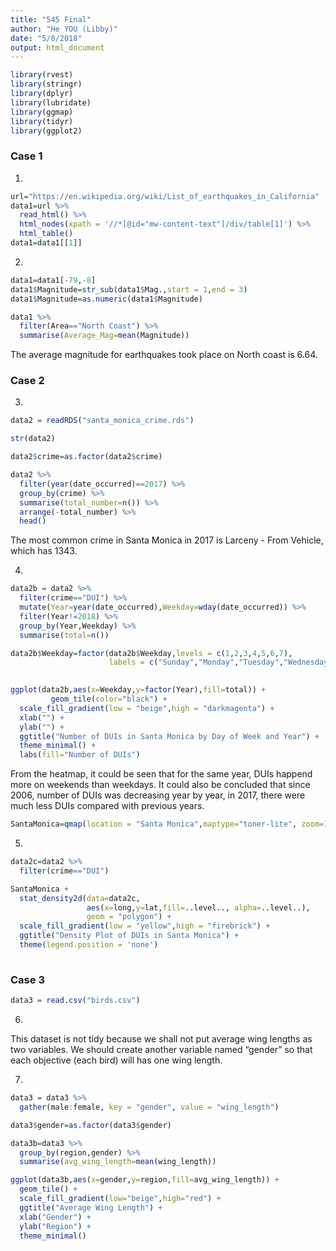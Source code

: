 ```yaml
---
title: "545 Final"
author: "He YOU (Libby)"
date: "5/8/2018"
output: html_document
---
```


```r
library(rvest)
library(stringr)
library(dplyr)
library(lubridate)
library(ggmap)
library(tidyr)
library(ggplot2)
```

### Case 1
1)

```r
url="https://en.wikipedia.org/wiki/List_of_earthquakes_in_California"
data1=url %>%
  read_html() %>%
  html_nodes(xpath = '//*[@id="mw-content-text"]/div/table[1]') %>%
  html_table()
data1=data1[[1]]
```

2)
```r
data1=data1[-79,-8]
data1$Magnitude=str_sub(data1$Mag.,start = 1,end = 3)
data1$Magnitude=as.numeric(data1$Magnitude)
```

```r
data1 %>%
  filter(Area=="North Coast") %>%
  summarise(Average_Mag=mean(Magnitude))
```

The average magnitude for earthquakes took place on North coast is 6.64.

### Case 2

3)
```r
data2 = readRDS("santa_monica_crime.rds")
```


```r
str(data2)
```

```r
data2$crime=as.factor(data2$crime)
```

```r
data2 %>%
  filter(year(date_occurred)==2017) %>%
  group_by(crime) %>%
  summarise(total_number=n()) %>%
  arrange(-total_number) %>%
  head()
```
The most common crime in Santa Monica in 2017 is Larceny - From Vehicle, which has 1343.


4)

```r
data2b = data2 %>%
  filter(crime=="DUI") %>%
  mutate(Year=year(date_occurred),Weekday=wday(date_occurred)) %>%
  filter(Year!=2018) %>%
  group_by(Year,Weekday) %>%
  summarise(total=n())

data2b$Weekday=factor(data2b$Weekday,levels = c(1,2,3,4,5,6,7),
                      labels = c("Sunday","Monday","Tuesday","Wednesday","Thursday","Friday","Saturday"))
  
```

```r
ggplot(data2b,aes(x=Weekday,y=factor(Year),fill=total)) +
         geom_tile(color="black") +
  scale_fill_gradient(low = "beige",high = "darkmagenta") +
  xlab("") +
  ylab("") +
  ggtitle("Number of DUIs in Santa Monica by Day of Week and Year") +
  theme_minimal() +
  labs(fill="Number of DUIs")

```

From the heatmap, it could be seen that for the same year, DUIs happend more on weekends than weekdays. It could also be concluded that since 2006, number of DUIs was decreasing year by year, in 2017, there were much less DUIs compared with previous years.

```r
SantaMonica=qmap(location = "Santa Monica",maptype="toner-lite", zoom=14)
```
5)

```r
data2c=data2 %>%
  filter(crime=="DUI")
```


```r
SantaMonica +
  stat_density2d(data=data2c,
                 aes(x=long,y=lat,fill=..level.., alpha=..level..),
                 geom = "polygon") +
  scale_fill_gradient(low = "yellow",high = "firebrick") +
  ggtitle("Density Plot of DUIs in Santa Monica") +
  theme(legend.position = 'none')
  
```

### Case 3

```r
data3 = read.csv("birds.csv")
```

6)

This dataset is not tidy because we shall not put average wing lengths as two variables. We should create another variable named "gender" so that each objective (each bird) will has one wing length. 

7)
```r
data3 = data3 %>%
  gather(male:female, key = "gender", value = "wing_length")

data3$gender=as.factor(data3$gender)
```

```r
data3b=data3 %>%
  group_by(region,gender) %>%
  summarise(avg_wing_length=mean(wing_length))

ggplot(data3b,aes(x=gender,y=region,fill=avg_wing_length)) +
  geom_tile() +
  scale_fill_gradient(low="beige",high="red") +
  ggtitle("Average Wing Length") +
  xlab("Gender") +
  ylab("Region") +
  theme_minimal()
```


